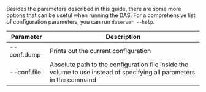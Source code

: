 Besides the parameters described in this guide, there are some more options that can be useful when running the DAS. For a comprehensive list of configuration parameters, you can run `daserver --help`.

| Parameter   | Description                                                                                                          |
| ----------- | -------------------------------------------------------------------------------------------------------------------- |
| --conf.dump | Prints out the current configuration                                                                                 |
| --conf.file | Absolute path to the configuration file inside the volume to use instead of specifying all parameters in the command |

